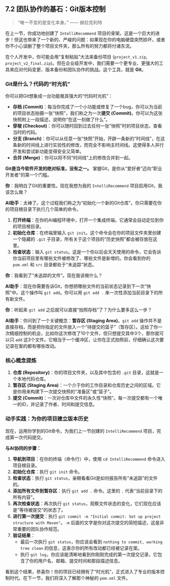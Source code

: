 ## 7.2 团队协作的基石：Git版本控制 {#sec-onboarding-git}

> “唯一不变的是变化本身。” —— 赫拉克利特

在上一节，你成功地创建了 `IntelliRecommend` 项目的骨架。这是一个巨大的进步！但这也带来了一个新的、严峻的问题：如果现在你的电脑硬盘突然损坏，或者你不小心误删了整个项目文件夹，那么所有的努力都将付诸东流。

在个人开发中，你可能会用“复制粘贴”大法来备份项目 (`project_v1.zip`, `project_v2_final.zip`)。但在企业级开发中，我们需要一个更专业、更强大的工具来应对代码变更、版本备份和团队协作的挑战。这个工具，就是 **Git**。

### Git是什么？代码的“时光机”

你可以把Git想象成一台功能极其强大的“代码时光机”：

*   **存档 (Commit)**：每当你完成了一个小功能或修复了一个bug，你可以为当前的项目状态拍摄一张“快照”，我们称之为一次**提交 (Commit)**。你可以为这张快照附上一段描述，说明你“在这一刻做了什么”。
*   **穿梭 (Checkout)**：你可以随时回到过去任何一张“快照”时的项目状态，查看当时的代码。
*   **分支 (Branch)**：你可以从任意一张“快照”开始，开辟一条新的“时间线”，在这条新的时间线上进行实验性的修改，而完全不影响主时间线。这使得多人并行开发和尝试新功能变得安全又简单。
*   **合并 (Merge)**：你可以将不同“时间线”上的修改合并到一起。

**Git是当今软件开发的绝对标准，没有之一。** 掌握Git，是你从“爱好者”迈向“职业开发者”的第一个门槛。

::: {.callout-note title="与AI的对话：为你的项目创建第一个“存档点”"}

**你**：我明白了Git的重要性。现在我想为我的 `IntelliRecommend` 项目启用Git，我该怎么做？

**AI助手**：太棒了。这个过程我们称之为“初始化一个新的Git仓库”。你只需要在你的项目根目录下执行几个简单的命令。

1.  **打开终端**：在你的AI编程环境中，打开一个集成终端。它通常会自动定位到你的项目根目录。
2.  **初始化仓库**：在终端里输入 `git init`。这个命令会在你的项目文件夹里创建一个隐藏的 `.git` 子目录，所有关于这个项目的“历史快照”都会被存放在这里。
3.  **检查状态**：输入 `git status`。这是一个你以后会天天使用的命令，它会告诉你当前项目里有哪些文件被修改了、哪些文件是新增的。你会看到你的 `pom.xml` 和 `src` 目录都处于“未追踪”状态。

**你**：我看到了“未追踪的文件”。现在我该做什么？

**AI助手**：现在你需要告诉Git，你想把哪些文件的当前状态记录到下一次“快照”中。这个操作叫 `git add`。你可以用 `git add .` 来一次性添加当前目录下的所有新文件。

**你**：听起来 `git add` 之后就可以直接“拍照存档”了？为什么要多这么一步？

**AI助手**：你问到了一个关键概念：**暂存区 (Staging Area)**。`git add` 操作并不是直接存档，而是把你指定的文件放入一个“待提交的篮子”（暂存区）。这给了你一次精细控制的机会，比如你这次修改了10个文件，但只想提交其中3个，那你就可以只 `add` 这3个文件。它相当于一个缓冲区，让你在正式拍照前，仔细确认这次要记录在案的都有哪些改动。

:::

### 核心概念提炼

1.  **仓库 (Repository)**：你的项目文件夹，以及其中包含的 `.git` 目录，这就是一个本地代码仓库。
2.  **暂存区 (Staging Area)**：一个介于你的工作目录和仓库历史之间的区域。它是你用来构建下一次提交快照的“准备区”或“篮子”。
3.  **提交 (Commit)**：一次对仓库中文件的永久性“快照”。每一次提交都有一个唯一的ID，并记录了作者、时间和提交信息。

### 动手实践：为你的项目建立版本历史

现在，运用你学到的Git命令，为我们上一节创建的 `IntelliRecommend` 项目，完成第一次代码提交。

**与AI协同的步骤：**

1.  **导航到项目**：在你的终端（命令行）中，使用 `cd IntelliRecommend` 命令进入项目根目录。
2.  **初始化仓库**：执行 `git init` 命令。
3.  **检查状态**：执行 `git status`，亲眼看看Git是如何报告所有“未追踪”的文件的。
4.  **添加所有文件到暂存区**：执行 `git add .` 命令。这里的 `.` 代表“当前目录下的所有内容”。
5.  **再次检查状态**：再次执行 `git status`，观察文件状态的变化，它们现在应该是“等待被提交”的状态了。
6.  **进行第一次提交**：执行 `git commit -m "Initial commit: Set up project structure with Maven"`。`-m` 后面的文字是你对这次提交的简短描述，这是非常重要的团队协作规范。
7.  **验证结果**：
    *   最后一次执行 `git status`，你应该会看到 `nothing to commit, working tree clean` 的信息，这表示你的所有改动都已经被记录在案。
    *   执行 `git log`，你应该能清晰地看到你刚刚完成的第一次提交记录，它包含了你的用户名、邮箱、提交时间和那段描述信息。

看到这个结果，恭喜你！你的项目已经拥有了“时光机”，正式进入了专业的版本控制时代。在下一节，我们将深入了解那个神秘的 `pom.xml` 文件。 